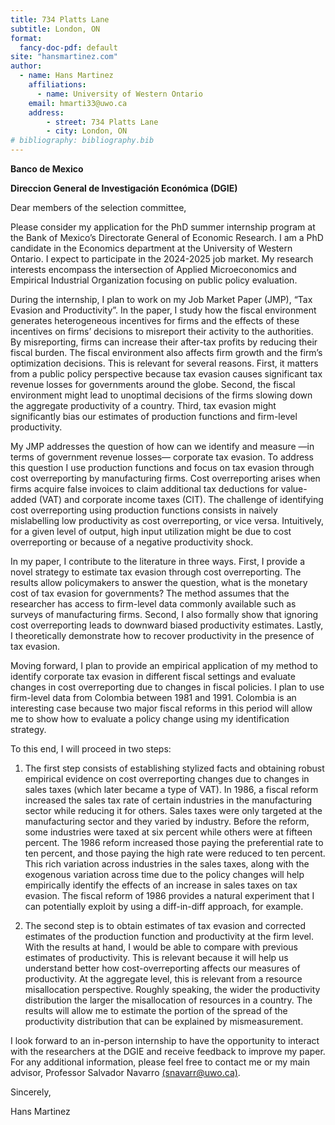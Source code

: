 ```yaml
---
title: 734 Platts Lane
subtitle: London, ON
format:
  fancy-doc-pdf: default 
site: "hansmartinez.com"
author:
  - name: Hans Martinez
    affiliations:
      - name: University of Western Ontario
    email: hmarti33@uwo.ca
    address:
        - street: 734 Platts Lane
        - city: London, ON
# bibliography: bibliography.bib
---
```


**Banco de Mexico**

**Direccion General de Investigación Económica (DGIE)**

\vspace{1cm}

Dear members of the selection committee,

\vspace{1cm}

Please consider my application for the PhD summer internship program at the Bank of Mexico's Directorate General of Economic Research. I am a PhD candidate in the Economics department at the University of Western Ontario. I expect to participate in the 2024-2025 job market. My research interests encompass the intersection of Applied Microeconomics and Empirical Industrial Organization focusing on public policy evaluation. 

During the internship, I plan to work on my Job Market Paper (JMP), "Tax Evasion and Productivity". In the paper, I study how the fiscal environment generates heterogeneous incentives for firms and the effects of these incentives on firms' decisions to misreport their activity to the authorities. By misreporting, firms can increase their after-tax profits by reducing their fiscal burden. The fiscal environment also affects firm growth and the firm's optimization decisions. This is relevant for several reasons. First, it matters from a public policy perspective because tax evasion causes significant tax revenue losses for governments around the globe. Second, the fiscal environment might lead to unoptimal decisions of the firms slowing down the aggregate productivity of a country. Third, tax evasion might significantly bias our estimates of production functions and firm-level productivity.

My JMP addresses the question of how can we identify and measure —in terms of government revenue losses— corporate tax evasion. To address this question I use production functions and focus on tax evasion through cost overreporting by manufacturing firms. Cost overreporting arises when firms acquire false invoices to claim additional tax deductions for value-added (VAT) and corporate income taxes (CIT). The challenge of identifying cost overreporting using production functions consists in naively mislabelling low productivity as cost overreporting, or vice versa. Intuitively, for a given level of output, high input utilization might be due to cost overreporting or because of a negative productivity shock.

In my paper, I contribute to the literature in three ways. First, I provide a novel strategy to estimate tax evasion through cost overreporting. The results allow policymakers to answer the question, what is the monetary cost of tax evasion for governments? The method assumes that the researcher has access to firm-level data commonly available such as surveys of manufacturing firms. Second, I also formally show that ignoring cost overreporting leads to downward biased productivity estimates. Lastly, I theoretically demonstrate how to recover productivity in the presence of tax evasion. 

Moving forward, I plan to provide an empirical application of my method to identify corporate tax evasion in different fiscal settings and evaluate changes in cost overreporting due to changes in fiscal policies. I plan to use firm-level data from Colombia between 1981 and 1991. Colombia is an interesting case because two major fiscal reforms in this period will allow me to show how to evaluate a policy change using my identification strategy. 

To this end, I will proceed in two steps:

<!-- So far, I empirically document that firms react to increases in tax sales by increasing the share of input expenses over revenues. I also observe in the data that firms with juridical organizations with the lowest incentives to evade have consistently lower input cost share of revenues than other firms. Although this is not conclusive evidence, these facts are in line with the cost overreporting hypothesis. -->

1. The first step consists of establishing stylized facts and obtaining robust empirical evidence on cost overreporting changes due to changes in sales taxes (which later became a type of VAT). In 1986, a fiscal reform increased the sales tax rate of certain industries in the manufacturing sector while reducing it for others. Sales taxes were only targeted at the manufacturing sector and they varied by industry. Before the reform, some industries were taxed at six percent while others were at fifteen percent. The 1986 reform increased those paying the preferential rate to ten percent, and those paying the high rate were reduced to ten percent. This rich variation across industries in the sales taxes, along with the exogenous variation across time due to the policy changes will help empirically identify the effects of an increase in sales taxes on tax evasion. The fiscal reform of 1986 provides a natural experiment that I can potentially exploit by using a diff-in-diff approach, for example.

2. The second step is to obtain estimates of tax evasion and corrected estimates of the production function and productivity at the firm level. With the results at hand, I would be able to compare with previous estimates of productivity. This is relevant because it will help us understand better how cost-overreporting affects our measures of productivity. At the aggregate level, this is relevant from a resource misallocation perspective. Roughly speaking, the wider the productivity distribution the larger the misallocation of resources in a country. The results will allow me to estimate the portion of the spread of the productivity distribution that can be explained by mismeasurement.

<!-- Additionally, the plan is to also have estimates for Mexico and Ecuador. Why? Because both of these countries have administrative data which I plan to use to validate the method's effectiveness. In particular for Mexico, one interesting application would be to evaluate the effect of the electronic invoice on cost overreporting in the manufacturing sector. The survey *Encuesta Anual de la Manufactura* (EAM) provides information that I will use for this purpose. I am currently in the process of requesting access to the microdata at the INEGI center in Mexico City. -->

<!-- To complement my application, I would like to discuss briefly my research agenda. A common link unifying my work consists of leveraging economic theory, and carefully modeling latent variables and information sets. In combination with state-of-the-art empirical methods, my research explores questions about market power, productivity, and firms' optimization decisions in the presence of market frictions. For instance, in a second working paper, I test if the OPEC cartel exerted market power behaving a la Cournot. In contrast to previous deterministic tests, I allow for measurement error in quantities. By utilizing a set of inequalities implied by the optimization behavior and using Markov Chain Monte Carlo (MCMC) simulation techniques, I find that the Cournot hypothesis cannot be rejected. The result is non-trivial because previous work had concluded the opposite, that the OPEC cartel could not be competing a la Cournot. The explanation for this contrasting conclusion is simple. Missing to incorporate measurement error leads to over-rejection by the non-stochastic models. -->

I look forward to an in-person internship to have the opportunity to interact with the researchers at the DGIE and receive feedback to improve my paper. For any additional information, please feel free to contact me or my main advisor, Professor Salvador Navarro [(snavarr@uwo.ca)](mailto:snavarr@uwo.ca).

\vspace{2cm}

Sincerely,

Hans Martinez
